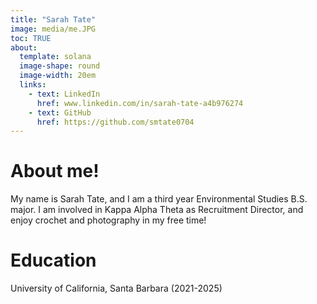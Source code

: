 ```yaml
---
title: "Sarah Tate"
image: media/me.JPG
toc: TRUE
about:
  template: solana
  image-shape: round
  image-width: 20em
  links:
    - text: LinkedIn
      href: www.linkedin.com/in/sarah-tate-a4b976274
    - text: GitHub
      href: https://github.com/smtate0704 
---
```

   
# About me!

My name is Sarah Tate, and I am a third year Environmental Studies B.S. major. I am involved in Kappa Alpha Theta as Recruitment Director, and enjoy crochet and photography in my free time!

# Education

University of California, Santa Barbara (2021-2025)


